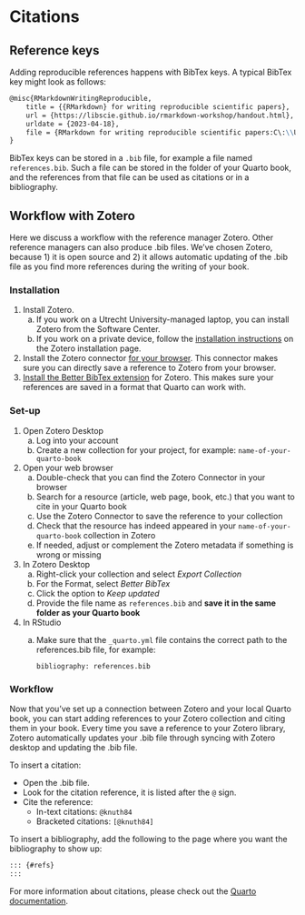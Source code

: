 # Citations

## Reference keys

Adding reproducible references happens with BibTex keys. 
A typical BibTex key might look as follows:

```md
@misc{RMarkdownWritingReproducible,
    title = {{RMarkdown} for writing reproducible scientific papers},
    url = {https://libscie.github.io/rmarkdown-workshop/handout.html},
    urldate = {2023-04-18},
    file = {RMarkdown for writing reproducible scientific papers:C\:\\Users\\Moope001\\Zotero\\storage\\SJITSZZI\\handout.html:text/html},
}
```

BibTex keys can be stored in a `.bib` file, for example a file named `references.bib`.
Such a file can be stored in the folder of your Quarto book, and the references from that file can be used as citations or in a bibliography. 

## Workflow with Zotero

Here we discuss a workflow with the reference manager Zotero. 
Other reference managers can also produce .bib files.
We've chosen Zotero, because 1) it is open source and 2) it allows automatic updating of the .bib file as you find more references during the writing of your book.

### Installation

1. Install Zotero. 
   a. If you work on a Utrecht University-managed laptop, you can install Zotero from the Software Center.
   b. If you work on a private device, follow the [installation instructions](https://www.zotero.org/support/installation) on the Zotero installation page.
2. Install the Zotero connector [for your browser](https://www.zotero.org/download/). This connector makes sure you can directly save a reference to Zotero from your browser.
3. [Install the Better BibTex extension](https://retorque.re/zotero-better-bibtex/installation/) for Zotero. This makes sure your references are saved in a format that Quarto can work with.

### Set-up

1. Open Zotero Desktop
   a. Log into your account
   b. Create a new collection for your project, for example: `name-of-your-quarto-book`
2. Open your web browser
   a. Double-check that you can find the Zotero Connector in your browser
   b. Search for a resource (article, web page, book, etc.) that you want to cite in your Quarto book
   c. Use the Zotero Connector to save the reference to your collection
   d. Check that the resource has indeed appeared in your `name-of-your-quarto-book` collection in Zotero
   e. If needed, adjust or complement the Zotero metadata if something is wrong or missing
3. In Zotero Desktop
   a. Right-click your collection and select _Export Collection_
   b. For the Format, select _Better BibTex_
   c. Click the option to _Keep updated_
   d. Provide the file name as `references.bib` and **save it in the same folder as your Quarto book**
4. In RStudio
   a. Make sure that the `_quarto.yml` file contains the correct path to the references.bib file, for example:

        ```
        bibliography: references.bib
        ```

### Workflow

Now that you've set up a connection between Zotero and your local Quarto book, you can start adding references to your Zotero collection and citing them in your book.
Every time you save a reference to your Zotero library, Zotero automatically updates your .bib file through syncing with Zotero desktop and updating the .bib file.

To insert a citation:

- Open the .bib file. 
- Look for the citation reference, it is listed after the `@` sign.
- Cite the reference: 
   - In-text citations: `@knuth84`
   - Bracketed citations: `[@knuth84]`

To insert a bibliography, add the following to the page where you want the bibliography to show up:

```md
::: {#refs}
:::
```

For more information about citations, please check out the [Quarto documentation](https://quarto.org/docs/authoring/footnotes-and-citations.html).
